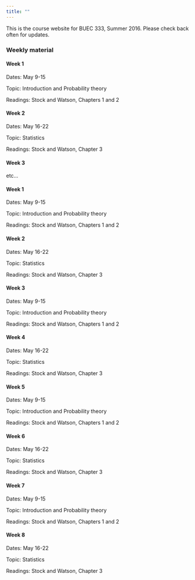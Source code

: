 ```yaml
---
title: ""
---
```


This is the course website for BUEC 333, Summer 2016. Please check back often for updates.

### Weekly material {.tabset}

#### Week 1

Dates: May 9-15

Topic: Introduction and Probability theory

Readings: Stock and Watson, Chapters 1 and 2

#### Week 2

Dates: May 16-22

Topic: Statistics

Readings: Stock and Watson, Chapter 3

#### Week 3

etc... 

#### Week 1

Dates: May 9-15

Topic: Introduction and Probability theory

Readings: Stock and Watson, Chapters 1 and 2

#### Week 2

Dates: May 16-22

Topic: Statistics

Readings: Stock and Watson, Chapter 3

#### Week 3

Dates: May 9-15

Topic: Introduction and Probability theory

Readings: Stock and Watson, Chapters 1 and 2

#### Week 4

Dates: May 16-22

Topic: Statistics

Readings: Stock and Watson, Chapter 3

#### Week 5

Dates: May 9-15

Topic: Introduction and Probability theory

Readings: Stock and Watson, Chapters 1 and 2

#### Week 6

Dates: May 16-22

Topic: Statistics

Readings: Stock and Watson, Chapter 3

#### Week 7

Dates: May 9-15

Topic: Introduction and Probability theory

Readings: Stock and Watson, Chapters 1 and 2

#### Week 8

Dates: May 16-22

Topic: Statistics

Readings: Stock and Watson, Chapter 3
